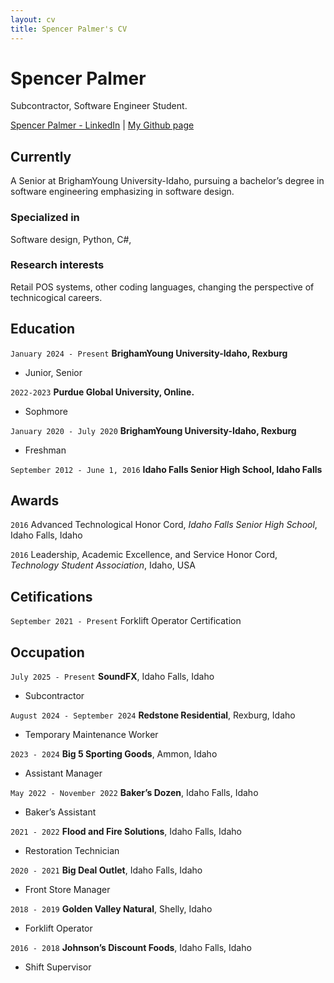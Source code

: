 ```yaml
---
layout: cv
title: Spencer Palmer's CV
---
```

# Spencer Palmer
Subcontractor, Software Engineer Student.

<div id="webaddress">
<a href="https://www.linkedin.com/in/spencer-palmer98/">Spencer Palmer - LinkedIn</a>
| <a href="https://github.com/Spalmer98">My Github page</a>
</div>


## Currently

A Senior at BrighamYoung University-Idaho, pursuing a bachelor’s degree in software engineering emphasizing in software design.

### Specialized in

Software design, Python, C#, 


### Research interests

Retail POS systems, other coding languages, changing the perspective of technicogical careers.


## Education

`January 2024 - Present`
__BrighamYoung University-Idaho, Rexburg__

- Junior, Senior

`2022-2023`
__Purdue Global University, Online.__

- Sophmore

`January 2020 - July 2020`
__BrighamYoung University-Idaho, Rexburg__

- Freshman

`September 2012 - June 1, 2016`
__Idaho Falls Senior High School, Idaho Falls__



## Awards

`2016`
Advanced Technological Honor Cord, *Idaho Falls Senior High School*, Idaho Falls, Idaho

`2016`
Leadership, Academic Excellence, and Service Honor Cord, *Technology Student Association*, Idaho, USA


## Cetifications

`September 2021 - Present` Forklift Operator Certification


## Occupation

`July 2025 - Present`
__SoundFX__, Idaho Falls, Idaho

- Subcontractor

`August 2024 - September 2024`
__Redstone Residential__, Rexburg, Idaho

- Temporary Maintenance Worker

`2023 - 2024`
__Big 5 Sporting Goods__, Ammon, Idaho

- Assistant Manager

`May 2022 - November 2022`
__Baker's Dozen__, Idaho Falls, Idaho

- Baker's Assistant

`2021 - 2022`
__Flood and Fire Solutions__, Idaho Falls, Idaho

- Restoration Technician

`2020 - 2021`
__Big Deal Outlet__, Idaho Falls, Idaho

- Front Store Manager

`2018 - 2019`
__Golden Valley Natural__, Shelly, Idaho

- Forklift Operator

`2016 - 2018`
__Johnson's Discount Foods__, Idaho Falls, Idaho

- Shift Supervisor


<!-- ### Footer

Last updated: July 2025 -->